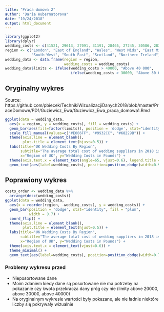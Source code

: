 ```yaml
---
title: "Praca domowa 2"
author: "Daria Hubernatorova"
date: "10/24/2018"
output: html_document
---
```


```r
library(ggplot2)
library(dplyr)
wedding_costs <- c(41521, 29613, 27091, 31191, 28465, 27245, 30586, 28320, 28240, 33406, 31335, 36902)
region <- c("London", "East of England", "Wales", "West Mids", "East Mids", "Yorkshire", "North West", "North East",
            "South West", "South East", "Scotland", "Northern Ireland")
wedding_data <- data.frame(region = region, 
                           wedding_costs = wedding_costs)
wedding_data$limits <- ifelse(wedding_costs > 40000, "Above 40 000", 
                              ifelse(wedding_costs > 30000, "Above 30 000", "Above 20 000"))
```  
## Oryginalny wykres
Source: https://github.com/pbiecek/TechnikiWizualizacjiDanych2018/blob/master/PraceDomowe/PD1/Guziewicz_Ewa/Guziewicz_Ewa_praca_domowa1.Rmd
```r
ggplot(data = wedding_data, 
  aes(x = region, y = wedding_costs), fill = wedding_costs) +
  geom_bar(aes(fill=factor(limits)), position = 'dodge', stat="identity", width=.5) +
  scale_fill_manual(values=c("#E066FF", "#9932CC", "#68229B")) +
  theme(axis.line = element_blank(), 
        plot.title = element_text(hjust=0.5)) + 
  labs(title="UK Wedding Costs By Region", 
       subtitle="The average total cost of wedding suppliers in 2018 is 32.273 pounds", 
       x="Region of UK", y="Wedding Costs in Pounds") + 
  theme(axis.text.x = element_text(angle=65, vjust=0.6), legend.title = element_blank()) +
  geom_text(aes(label=wedding_costs), position=position_dodge(width=0.9), vjust=-0.25) 
```  

## Poprawiony wykres
```r
costs_order <- wedding_data %>% 
  arrange(desc(wedding_costs))
ggplot(data = wedding_data, 
  aes(x = reorder(region, -wedding_costs), y = wedding_costs)) +
  geom_bar(position = 'dodge', stat="identity", fill = "plum",
           width = 0.7) +
  coord_flip() +
  theme(axis.line = element_blank(), 
        plot.title = element_text(hjust=0.5)) + 
  labs(title="UK Wedding Costs By Region", 
       subtitle="The average total cost of wedding suppliers in 2018 is 32.273 pounds", 
       x="Region of UK", y="Wedding Costs in Pounds") + 
  theme(axis.text.x = element_text(vjust=0.6)) +
  theme_minimal() +
  geom_text(aes(label=wedding_costs), position=position_dodge(width=0.75), hjust=1.0)
```

### Problemy wykresu przed
* Nieposortowane dane
* Moim zdaniem kiedy dane są posortowane nie ma potrzeby na pokazanie
czy kwota przekracza dany próg czy nie (limity above 20000, above 30000, above 40000)
* Na oryginalnym wykresie wartości były pokazane, ale nie ładnie niektóre liczby się pokrywały wizualnie